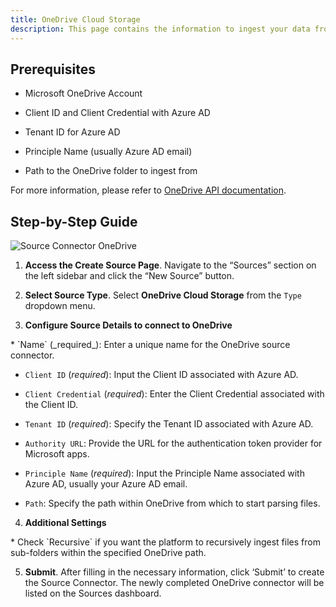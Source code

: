 ```yaml
---
title: OneDrive Cloud Storage 
description: This page contains the information to ingest your data from OneDrive.
---
```


## Prerequisites

*   Microsoft OneDrive Account
    
*   Client ID and Client Credential with Azure AD
    
*   Tenant ID for Azure AD
    
*   Principle Name (usually Azure AD email)
    
*   Path to the OneDrive folder to ingest from
    

For more information, please refer to [OneDrive API documentation](https://docs.microsoft.com/en-us/onedrive/developer/rest-api/).

## Step-by-Step Guide

![Source Connector OneDrive](img/platform/Source-OneDrive.png)

1.  **Access the Create Source Page**. Navigate to the “Sources” section on the left sidebar and click the “New Source” button.
    
2.  **Select Source Type**. Select **OneDrive Cloud Storage** from the `Type` dropdown menu.
    
3.  **Configure Source Details to connect to OneDrive**
    
<Note>
*   `Name` (_required_): Enter a unique name for the OneDrive source connector.
    
*   `Client ID` (_required_): Input the Client ID associated with Azure AD.
    
*   `Client Credential` (_required_): Enter the Client Credential associated with the Client ID.
    
*   `Tenant ID` (_required_): Specify the Tenant ID associated with Azure AD.
    
*   `Authority URL`: Provide the URL for the authentication token provider for Microsoft apps.
    
*   `Principle Name` (_required_): Input the Principle Name associated with Azure AD, usually your Azure AD email.
    
*   `Path`: Specify the path within OneDrive from which to start parsing files.
</Note>

4.  **Additional Settings**
    
<Note>
*   Check `Recursive` if you want the platform to recursively ingest files from sub-folders within the specified OneDrive path.
</Note>

5.  **Submit**. After filling in the necessary information, click ‘Submit’ to create the Source Connector. The newly completed OneDrive connector will be listed on the Sources dashboard.